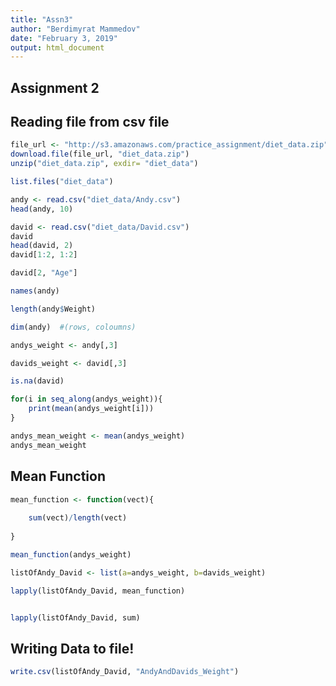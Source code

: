 ```yaml
---
title: "Assn3"
author: "Berdimyrat Mammedov"
date: "February 3, 2019"
output: html_document
---
```



## Assignment 2




## Reading file from csv file


```r
file_url <- "http://s3.amazonaws.com/practice_assignment/diet_data.zip"
download.file(file_url, "diet_data.zip")
unzip("diet_data.zip", exdir= "diet_data")

```


```r

list.files("diet_data")

```

```r

andy <- read.csv("diet_data/Andy.csv")
head(andy, 10)

david <- read.csv("diet_data/David.csv")
david
head(david, 2)
david[1:2, 1:2]

david[2, "Age"]

```



```r
names(andy) 

length(andy$Weight)

dim(andy)  #(rows, coloumns)

andys_weight <- andy[,3]

davids_weight <- david[,3]

is.na(david)

```
```r


for(i in seq_along(andys_weight)){
    print(mean(andys_weight[i]))
}

andys_mean_weight <- mean(andys_weight)
andys_mean_weight


```
## Mean Function 

```r

mean_function <- function(vect){
    
    sum(vect)/length(vect)
    
}

mean_function(andys_weight)

```


```r
listOfAndy_David <- list(a=andys_weight, b=davids_weight)

lapply(listOfAndy_David, mean_function)


lapply(listOfAndy_David, sum)

```
## Writing Data to file!
```r
write.csv(listOfAndy_David, "AndyAndDavids_Weight")

```

